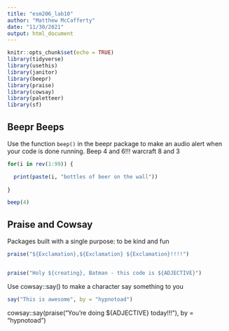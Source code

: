 ```yaml
---
title: "esm206_lab10"
author: "Matthew McCafferty"
date: "11/30/2021"
output: html_document
---
```


```r
knitr::opts_chunk$set(echo = TRUE)
library(tidyverse)
library(usethis)
library(janitor)
library(beepr)
library(praise)
library(cowsay)
library(paletteer)
library(sf)
```

## Beepr Beeps

Use the function `beep()` in the beepr package to make an audio alert when your code is done running. Beep 4 and 6!!! warcraft
8 and 3

```r
for(i in rev(1:99)) {

  print(paste(i, "bottles of beer on the wall")) 
  
}

beep(4)
```

## Praise and Cowsay

Packages built with a single purpose: to be kind and fun

```r
praise("${Exclamation},${Exclamation} ${Exclamation}!!!!")


praise("Holy ${creating}, Batman - this code is ${ADJECTIVE}")
```


Use cowsay::say() to make a character say something to you
```r
say("This is awesome", by = "hypnotoad")
```

cowsay::say(praise("You're doing ${ADJECTIVE} today!!!"), by = "hypnotoad")

